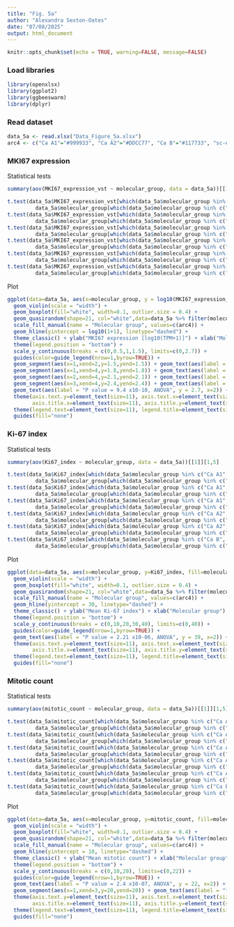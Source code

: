 ```yaml
---
title: "Fig. 5a"
author: "Alexandra Sexton-Oates"
date: "07/08/2025"
output: html_document
---
```


```r
knitr::opts_chunk$set(echo = TRUE, warning=FALSE, message=FALSE)
```


### Load libraries
```r
library(openxlsx)
library(ggplot2)
library(ggbeeswarm)
library(dplyr)
```


### Read dataset
```r
data_5a <- read.xlsx("Data_Figure_5a.xlsx")
arc4 <- c("Ca A1"="#999933", "Ca A2"="#DDCC77", "Ca B"="#117733", "sc-enriched"="#CC6677") 
```


### MKI67 expression 

Statistical tests
```r
summary(aov(MKI67_expression_vst ~ molecular_group, data = data_5a))[[1]][1,5] 

t.test(data_5a$MKI67_expression_vst[which(data_5a$molecular_group %in% c("Ca A1", "Ca A2"))] ~ 
         data_5a$molecular_group[which(data_5a$molecular_group %in% c("Ca A1", "Ca A2"))], alternative = "two.sided")
t.test(data_5a$MKI67_expression_vst[which(data_5a$molecular_group %in% c("Ca A1", "Ca B"))] ~ 
         data_5a$molecular_group[which(data_5a$molecular_group %in% c("Ca A1", "Ca B"))], alternative = "two.sided") 
t.test(data_5a$MKI67_expression_vst[which(data_5a$molecular_group %in% c("Ca A1", "sc-enriched"))] ~ 
         data_5a$molecular_group[which(data_5a$molecular_group %in% c("Ca A1", "sc-enriched"))], alternative = "two.sided") 
t.test(data_5a$MKI67_expression_vst[which(data_5a$molecular_group %in% c("Ca A2", "Ca B"))] ~ 
         data_5a$molecular_group[which(data_5a$molecular_group %in% c("Ca A2", "Ca B"))], alternative = "two.sided") 
t.test(data_5a$MKI67_expression_vst[which(data_5a$molecular_group %in% c("Ca A2", "sc-enriched"))] ~ 
         data_5a$molecular_group[which(data_5a$molecular_group %in% c("Ca A2", "sc-enriched"))], alternative = "two.sided")
t.test(data_5a$MKI67_expression_vst[which(data_5a$molecular_group %in% c("Ca B", "sc-enriched"))] ~ 
         data_5a$molecular_group[which(data_5a$molecular_group %in% c("Ca B", "sc-enriched"))], alternative = "two.sided") 
```


Plot
```r
ggplot(data=data_5a, aes(x=molecular_group, y = log10(MKI67_expression_TPM +1), fill=molecular_group)) +
  geom_violin(scale = "width") + 
  geom_boxplot(fill="white", width=0.1, outlier.size = 0.4) +
  geom_quasirandom(shape=21, col="white",data=data_5a %>% filter(molecular_group =="sc-enriched")) +
  scale_fill_manual(name = "Molecular group", values=c(arc4)) +
  geom_hline(yintercept = log10(1+1), linetype="dashed") +
  theme_classic() + ylab("MKI67 expression [log10(TPM+1)]") + xlab("Molecular group") +
  theme(legend.position = "bottom") +
  scale_y_continuous(breaks = c(0,0.5,1,1.5), limits=c(0,2.7)) +
  guides(color=guide_legend(nrow=1,byrow=TRUE)) + 
  geom_segment(aes(x=1,xend=2,y=1.5,yend=1.5)) + geom_text(aes(label = "*", y = 1.6, x=1.5)) +
  geom_segment(aes(x=1,xend=4,y=1.8,yend=1.8)) + geom_text(aes(label = "***", y = 1.9, x=2.5)) +
  geom_segment(aes(x=2,xend=4,y=2.1,yend=2.1)) + geom_text(aes(label = "***", y = 2.2, x=3)) +
  geom_segment(aes(x=3,xend=4,y=2.4,yend=2.4)) + geom_text(aes(label = "***", y = 2.5, x=3.5)) +
  geom_text(aes(label = "P value = 9.4 x10-10, ANOVA", y = 2.7, x=2)) +
  theme(axis.text.y=element_text(size=11), axis.text.x=element_text(size=11), 
        axis.title.x=element_text(size=11), axis.title.y=element_text(size=11)) + 
  theme(legend.text=element_text(size=11), legend.title=element_text(size=11)) +
  guides(fill="none")
```


### Ki-67 index

Statistical tests
```r
summary(aov(Ki67_index ~ molecular_group, data = data_5a))[[1]][1,5] 

t.test(data_5a$Ki67_index[which(data_5a$molecular_group %in% c("Ca A1", "Ca A2"))] ~ 
         data_5a$molecular_group[which(data_5a$molecular_group %in% c("Ca A1", "Ca A2"))], alternative = "two.sided") 
t.test(data_5a$Ki67_index[which(data_5a$molecular_group %in% c("Ca A1", "Ca B"))] ~ 
         data_5a$molecular_group[which(data_5a$molecular_group %in% c("Ca A1", "Ca B"))], alternative = "two.sided") 
t.test(data_5a$Ki67_index[which(data_5a$molecular_group %in% c("Ca A1", "sc-enriched"))] ~ 
         data_5a$molecular_group[which(data_5a$molecular_group %in% c("Ca A1", "sc-enriched"))], alternative = "two.sided")
t.test(data_5a$Ki67_index[which(data_5a$molecular_group %in% c("Ca A2", "Ca B"))] ~ 
         data_5a$molecular_group[which(data_5a$molecular_group %in% c("Ca A2", "Ca B"))], alternative = "two.sided")
t.test(data_5a$Ki67_index[which(data_5a$molecular_group %in% c("Ca A2", "sc-enriched"))] ~ 
         data_5a$molecular_group[which(data_5a$molecular_group %in% c("Ca A2", "sc-enriched"))], alternative = "two.sided") 
t.test(data_5a$Ki67_index[which(data_5a$molecular_group %in% c("Ca B", "sc-enriched"))] ~ 
         data_5a$molecular_group[which(data_5a$molecular_group %in% c("Ca B", "sc-enriched"))], alternative = "two.sided") 
```


Plot
```r
ggplot(data=data_5a, aes(x=molecular_group, y=Ki67_index, fill=molecular_group)) +
  geom_violin(scale = "width") + 
  geom_boxplot(fill="white", width=0.1, outlier.size = 0.4) +
  geom_quasirandom(shape=21, col="white",data=data_5a %>% filter(molecular_group =="sc-enriched")) +
  scale_fill_manual(name = "Molecular group", values=c(arc4)) +
  geom_hline(yintercept = 30, linetype="dashed") +
  theme_classic() + ylab("Mean Ki-67 index") + xlab("Molecular group") +
  theme(legend.position = "bottom") +
  scale_y_continuous(breaks = c(0,10,20,30,40), limits=c(0,40)) +
  guides(color=guide_legend(nrow=1,byrow=TRUE)) + 
  geom_text(aes(label = "P value = 2.21 x10-06, ANOVA", y = 39, x=2)) +
  theme(axis.text.y=element_text(size=11), axis.text.x=element_text(size=11), 
        axis.title.x=element_text(size=11), axis.title.y=element_text(size=11)) + 
  theme(legend.text=element_text(size=11), legend.title=element_text(size=11)) +
  guides(fill="none")
```


### Mitotic count

Statistical tests
```r
summary(aov(mitotic_count ~ molecular_group, data = data_5a))[[1]][1,5] 

t.test(data_5a$mitotic_count[which(data_5a$molecular_group %in% c("Ca A1", "Ca A2"))] ~ 
         data_5a$molecular_group[which(data_5a$molecular_group %in% c("Ca A1", "Ca A2"))], alternative = "two.sided") 
t.test(data_5a$mitotic_count[which(data_5a$molecular_group %in% c("Ca A1", "Ca B"))] ~ 
         data_5a$molecular_group[which(data_5a$molecular_group %in% c("Ca A1", "Ca B"))], alternative = "two.sided") 
t.test(data_5a$mitotic_count[which(data_5a$molecular_group %in% c("Ca A1", "sc-enriched"))] ~ 
         data_5a$molecular_group[which(data_5a$molecular_group %in% c("Ca A1", "sc-enriched"))], alternative = "two.sided") 
t.test(data_5a$mitotic_count[which(data_5a$molecular_group %in% c("Ca A2", "Ca B"))] ~ 
         data_5a$molecular_group[which(data_5a$molecular_group %in% c("Ca A2", "Ca B"))], alternative = "two.sided") 
t.test(data_5a$mitotic_count[which(data_5a$molecular_group %in% c("Ca A2", "sc-enriched"))] ~ 
         data_5a$molecular_group[which(data_5a$molecular_group %in% c("Ca A2", "sc-enriched"))], alternative = "two.sided") 
t.test(data_5a$mitotic_count[which(data_5a$molecular_group %in% c("Ca B", "sc-enriched"))] ~ 
         data_5a$molecular_group[which(data_5a$molecular_group %in% c("Ca B", "sc-enriched"))], alternative = "two.sided") 
```


Plot
```r
ggplot(data=data_5a, aes(x=molecular_group, y=mitotic_count, fill=molecular_group)) +
  geom_violin(scale = "width") + 
  geom_boxplot(fill="white", width=0.1, outlier.size = 0.4) +
  geom_quasirandom(shape=21, col="white",data=data_5a %>% filter(molecular_group =="sc-enriched")) +
  scale_fill_manual(name = "Molecular group", values=c(arc4)) +
  geom_hline(yintercept = 10, linetype="dashed") +
  theme_classic() + ylab("Mean mitotic count") + xlab("Molecular group") +
  theme(legend.position = "bottom") +
  scale_y_continuous(breaks = c(0,10,20), limits=c(0,22)) +
  guides(color=guide_legend(nrow=1,byrow=TRUE)) + 
  geom_text(aes(label = "P value = 2.4 x10-07, ANOVA", y = 22, x=2)) +
  geom_segment(aes(x=1,xend=3,y=20,yend=20)) + geom_text(aes(label = "*", y = 20.5, x=2)) +
  theme(axis.text.y=element_text(size=11), axis.text.x=element_text(size=11), 
        axis.title.x=element_text(size=11), axis.title.y=element_text(size=11)) + 
  theme(legend.text=element_text(size=11), legend.title=element_text(size=11)) +
  guides(fill="none")
```

